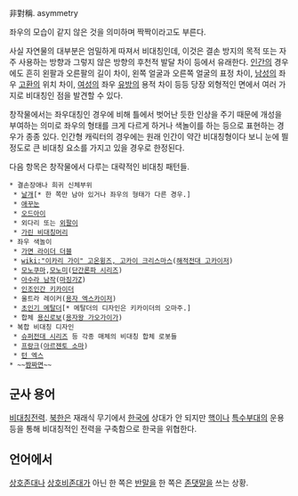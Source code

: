 非對稱. asymmetry

좌우의 모습이 같지 않은 것을 의미하며 짝짝이라고도 부른다.

사실 자연물의 대부분은 엄밀하게 따져서 비대칭인데, 이것은 결손 방지의 목적 또는 자주 사용하는 방향과 그렇지 않은 방향의 후천적 발달 차이 등에서 유래한다. [[인간]]의 경우에도 흔히 왼팔과 오른팔의 길이 차이, 왼쪽 얼굴과 오른쪽 얼굴의 표정 차이, [[남성]]의 좌우 [[고환]]의 위치 차이, [[여성]]의 좌우 [[유방]]의 용적 차이 등등 당장 외형적인 면에서 여러 가지로 비대칭인 점을 발견할 수 있다.

창작물에서는 좌우대칭인 경우에 비해 틀에서 벗어난 듯한 인상을 주기 때문에 개성을 부여하는 의미로 좌우의 형태를 크게 다르게 하거나 색놀이를 하는 등으로 표현하는 경우가 종종 있다. 인간형 캐릭터의 경우에는 원래 인간이 약간 비대칭형이다 보니 눈에 띌 정도로 큰 비대칭 요소를 가지고 있을 경우로 한정된다.

다음 항목은 창작물에서 다루는 대략적인 비대칭 패턴들.

 * 결손장애나 희귀 신체부위
  * [[날개]][* 한 쪽만 남아 있거나 좌우의 형태가 다른 경우.]
  * [[애꾸눈]]
  * [[오드아이]]
  * 외다리 또는 [[외팔이]]
  * [[가린 비대칭머리]]
 * 좌우 색놀이
  * [[가면 라이더 더블]]
  * [[wiki:"이카리 가이" 고온윙즈, 고카이 크리스마스]]([[해적전대 고카이저]])
  * [[모노쿠마]],[[모노미]]([[단간론파 시리즈]])
  * [[아수라 남작]]([[마징가Z]])
  * [[인조인간 키카이더]]
  * 울트라 레이커([[용자 엑스카이저]])
  * [[초인기 메탈더]][* 메탈더의 디자인은 키카이더의 오마주.]
  * 합체 [[용신로보]]([[용자왕 가오가이가]])
 * 복합 비대칭 디자인
  * [[슈퍼전대 시리즈]] 등 각종 매체의 비대칭 합체 로봇들
  * [[프랑크]]([[아르젠토 소마]])
  * [[턴 엑스]]
 * ~~[[짬짜면]]~~

== 군사 용어 ==
[[비대칭전력]]. [[북한]]은 재래식 무기에서 [[한국]]에 상대가 안 되지만 [[핵]]이나 [[특수부대]]의 운용 등을 통해 비대칭적인 전력을 구축함으로 한국을 위협한다.

== 언어에서 ==
[[상호존대]]나 [[상호비존대]]가 아닌 한 쪽은 [[반말]]을 한 쪽은 [[존댓말]]을 쓰는 상황.
